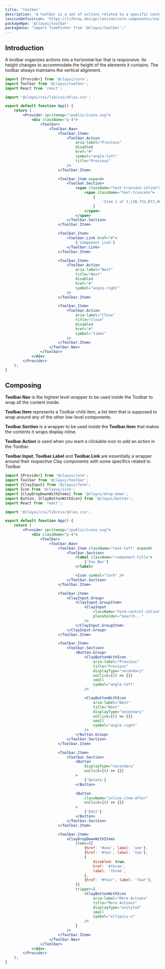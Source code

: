 ```yaml
---
title: 'Toolbar'
description: 'A toolbar is a set of actions related to a specific context that are grouped into a horizontal bar.'
lexiconDefinition: 'https://liferay.design/lexicon/core-components/toolbars/'
packageNpm: '@clayui/toolbar'
packageUse: "import TimePicker from '@clayui/toolbar';"
---
```


## Introduction

A toolbar organizes actions into a horizontal bar that is responsive. Its height changes to accommodate the height of the elements it contains. The toolbar always maintains the vertical alignment.

```jsx preview
import {Provider} from '@clayui/core';
import Toolbar from '@clayui/toolbar';
import React from 'react';

import '@clayui/css/lib/css/atlas.css';

export default function App() {
	return (
		<Provider spritemap="/public/icons.svg">
			<div className="p-4">
				<Toolbar>
					<Toolbar.Nav>
						<Toolbar.Item>
							<Toolbar.Action
								aria-label="Previous"
								disabled
								href="#"
								symbol="angle-left"
								title="Previous"
							/>
						</Toolbar.Item>

						<Toolbar.Item expand>
							<Toolbar.Section>
								<span className="text-truncate-inline">
									<span className="text-truncate">
										{
											'Item 1 of 3,138,732,873,467,182,321,341,231,234,342,559,827,334,424'
										}
									</span>
								</span>
							</Toolbar.Section>
						</Toolbar.Item>

						<Toolbar.Item>
							<Toolbar.Link href="#">
								{'Component Link'}
							</Toolbar.Link>
						</Toolbar.Item>

						<Toolbar.Item>
							<Toolbar.Action
								aria-label="Next"
								title="Next"
								disabled
								href="#"
								symbol="angle-right"
							/>
						</Toolbar.Item>

						<Toolbar.Item>
							<Toolbar.Action
								aria-label="Close"
								title="Close"
								disabled
								href="#"
								symbol="times"
							/>
						</Toolbar.Item>
					</Toolbar.Nav>
				</Toolbar>
			</div>
		</Provider>
	);
}
```

## Composing

**Toolbar.Nav** is the highest level wrapper to be used inside the Toolbar to wrap all the content inside.

**Toolbar.Item** represents a Toolbar child item, a list item that is supposed to wrap around any of the other low-level components.

**Toolbar.Section** is a wrapper to be used inside the **Toolbar.Item** that makes the contents it wraps display inline.

**Toolbar.Action** is used when you want a clickable icon to add an action in the Toolbar.

**Toolbar.Input**, **Toolbar.Label** and **Toolbar.Link** are essentially a wrapper around their respective Clay components with some specifics related to Toolbar.

```jsx preview
import {Provider} from '@clayui/core';
import Toolbar from '@clayui/toolbar';
import {ClayInput} from '@clayui/form';
import Icon from '@clayui/icon';
import {ClayDropDownWithItems} from '@clayui/drop-down';
import Button, {ClayButtonWithIcon} from '@clayui/button';
import React from 'react';

import '@clayui/css/lib/css/atlas.css';

export default function App() {
	return (
		<Provider spritemap="/public/icons.svg">
			<div className="p-4">
				<Toolbar>
					<Toolbar.Nav>
						<Toolbar.Item className="text-left" expand>
							<Toolbar.Section>
								<label className="component-title">
									{'Foo Bar'}
								</label>

								<Icon symbol="lock" />
							</Toolbar.Section>
						</Toolbar.Item>

						<Toolbar.Item>
							<ClayInput.Group>
								<ClayInput.GroupItem>
									<ClayInput
										className="form-control-inline"
										placeholder="Search..."
									/>
								</ClayInput.GroupItem>
							</ClayInput.Group>
						</Toolbar.Item>

						<Toolbar.Item>
							<Toolbar.Section>
								<Button.Group>
									<ClayButtonWithIcon
										aria-label="Previous"
										title="Previous"
										displayType="secondary"
										onClick={() => {}}
										small
										symbol="angle-left"
									/>

									<ClayButtonWithIcon
										aria-label="Next"
										title="Next"
										displayType="secondary"
										onClick={() => {}}
										small
										symbol="angle-right"
									/>
								</Button.Group>
							</Toolbar.Section>
						</Toolbar.Item>

						<Toolbar.Item>
							<Toolbar.Section>
								<Button
									displayType="secondary"
									onClick={() => {}}
								>
									{'Delete'}
								</Button>

								<Button
									className="inline-item-after"
									onClick={() => {}}
								>
									{'Edit'}
								</Button>
							</Toolbar.Section>
						</Toolbar.Item>

						<Toolbar.Item>
							<ClayDropDownWithItems
								items={[
									{href: '#one', label: 'one'},
									{href: '#two', label: 'two'},
									{
										disabled: true,
										href: '#three',
										label: 'three',
									},
									{href: '#four', label: 'four'},
								]}
								trigger={
									<ClayButtonWithIcon
										aria-label="More Actions"
										title="More Actions"
										displayType="unstyled"
										small
										symbol="ellipsis-v"
									/>
								}
							/>
						</Toolbar.Item>
					</Toolbar.Nav>
				</Toolbar>
			</div>
		</Provider>
	);
}
```
